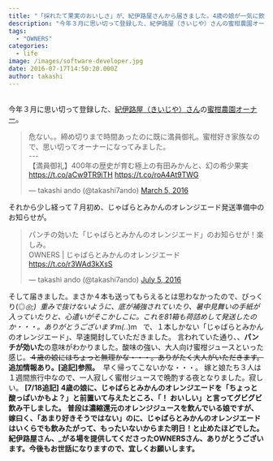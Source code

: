 ```yaml
---
title: "「採れたて果実のおいしさ」が、紀伊路屋さんから届きました。4歳の娘が一気に飲み干す勢いの美味しさ。"
description: "今年３月に思い切って登録した、紀伊路屋（きいじや）さんの蜜柑農園オーナー。危ない。。締め切りまで時間あったのに既に満員御礼。蜜柑好き家族なので、思い切ってオーナ..."
tags:
  - "OWNERS"
categories:
  - life
image: /images/software-developer.jpg
date: 2016-07-17T14:50:20.000Z
author: takashi
---
```



<br />
今年３月に思い切って登録した、<a href="http://www.kiijiya.com/">紀伊路屋（きいじや）さん</a>の<a href="https://owner-style.com/">蜜柑農園オーナー</a>。
<blockquote class="twitter-tweet" data-partner="tweetdeck"><p lang="ja" dir="ltr">危ない。。締め切りまで時間あったのに既に満員御礼。蜜柑好き家族なので、思い切ってオーナーになってみました。<br />---<br />【満員御礼】400年の歴史が育む極上の有田みかんと、幻の希少果実 <a href="https://t.co/aCw9TR9iTH">https://t.co/aCw9TR9iTH</a> <a href="https://t.co/roA4At9TWG">https://t.co/roA4At9TWG</a></p>&mdash; takashi ando (@takashi7ando) <a href="https://twitter.com/takashi7ando/status/705933568103460865">March 5, 2016</a></blockquote>

それから少し経って７月初め、じゃばらとみかんのオレンジエード発送準備中のお知らせが。
<blockquote class="twitter-tweet" data-partner="tweetdeck"><p lang="ja" dir="ltr">パンチの効いた「じゃばらとみかんのオレンジエード」のお知らせが！楽しみ。<br />OWNERS | じゃばらとみかんのオレンジエード <a href="https://t.co/r3WAd3kXsS">https://t.co/r3WAd3kXsS</a></p>&mdash; takashi ando (@takashi7ando) <a href="https://twitter.com/takashi7ando/status/750118923605979137">July 5, 2016</a></blockquote>

そして届きました。まさか４本も送ってもらえるとは思わなかったので、びっくり(◎_◎;)
<img src="https://farm9.staticflickr.com/8625/28158733982_9b8631e211_z_d.jpg" alt="" />
重みで抜けないように、底が補強されていたり、暑中見舞いの手紙が入っていたりと、心遣いがそこかしこに。これを81箱も荷詰めして発送したのか・・・。ありがとうございますm(._.)m
<img src="https://farm9.staticflickr.com/8809/28228269016_a8450afccd_z_d.jpg" alt="" />
<img src="https://farm8.staticflickr.com/7347/28158731602_f4c60545f5_z_d.jpg" alt="" />
で、１本しかない「じゃばらとみかんのオレンジエード」、早速開封していただきました。
言われていた通り、、<strong>パンチが効いた</strong>の意味がわかりました。酸味の強い、大人向け蜜柑ジュースといった感じ。~~４歳の娘にはちょっと無理かな・・・。ありがたく大人がいただきます。~~ <strong>追加情報あり。[追記]参照。</strong>
<img src="https://farm9.staticflickr.com/8777/28184332861_acdd5bbfa3_z_d.jpg" alt="" />
早く帰ってこないかな・・・。
嫁と娘たち３人は１週間旅行中なので、一人寂しく蜜柑ジュースで晩酌する夜となりました。寂しい。
<strong>[7/18追記]</strong>
<strong>4歳の娘に、じゃばらとみかんのオレンジエードを「ちょっと酸っぱいかもよ？」と前置いて与えたところ、「！ おいしい」と言ってグビグビ飲み干しました。</strong>
<strong>普段は濃縮還元のオレンジジュースを飲んでいる娘ですが、嫁曰く、「あまり好きそうではない」のに、じゃばらとみかんのオレンジエードはいくらでも飲みたがって、もったいないからまた明日！と止めたほどでした。</strong>
<strong>紀伊路屋さん、_がる場を提供してくださったOWNERSさん、ありがとうございます。今後もお世話になりますので、宜しくお願いします。</strong>